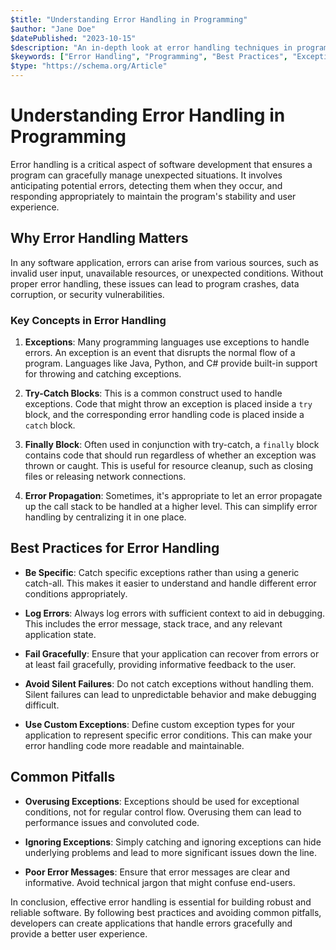 ```yaml
---
$title: "Understanding Error Handling in Programming"
$author: "Jane Doe"
$datePublished: "2023-10-15"
$description: "An in-depth look at error handling techniques in programming, including best practices and common pitfalls."
$keywords: ["Error Handling", "Programming", "Best Practices", "Exceptions", "Debugging"]
$type: "https://schema.org/Article"
---
```


# Understanding Error Handling in Programming

Error handling is a critical aspect of software development that ensures a program can gracefully manage unexpected situations. It involves anticipating potential errors, detecting them when they occur, and responding appropriately to maintain the program's stability and user experience.

## Why Error Handling Matters

In any software application, errors can arise from various sources, such as invalid user input, unavailable resources, or unexpected conditions. Without proper error handling, these issues can lead to program crashes, data corruption, or security vulnerabilities.

### Key Concepts in Error Handling

1. **Exceptions**: Many programming languages use exceptions to handle errors. An exception is an event that disrupts the normal flow of a program. Languages like Java, Python, and C# provide built-in support for throwing and catching exceptions.

2. **Try-Catch Blocks**: This is a common construct used to handle exceptions. Code that might throw an exception is placed inside a `try` block, and the corresponding error handling code is placed inside a `catch` block.

3. **Finally Block**: Often used in conjunction with try-catch, a `finally` block contains code that should run regardless of whether an exception was thrown or caught. This is useful for resource cleanup, such as closing files or releasing network connections.

4. **Error Propagation**: Sometimes, it's appropriate to let an error propagate up the call stack to be handled at a higher level. This can simplify error handling by centralizing it in one place.

## Best Practices for Error Handling

- **Be Specific**: Catch specific exceptions rather than using a generic catch-all. This makes it easier to understand and handle different error conditions appropriately.

- **Log Errors**: Always log errors with sufficient context to aid in debugging. This includes the error message, stack trace, and any relevant application state.

- **Fail Gracefully**: Ensure that your application can recover from errors or at least fail gracefully, providing informative feedback to the user.

- **Avoid Silent Failures**: Do not catch exceptions without handling them. Silent failures can lead to unpredictable behavior and make debugging difficult.

- **Use Custom Exceptions**: Define custom exception types for your application to represent specific error conditions. This can make your error handling code more readable and maintainable.

## Common Pitfalls

- **Overusing Exceptions**: Exceptions should be used for exceptional conditions, not for regular control flow. Overusing them can lead to performance issues and convoluted code.

- **Ignoring Exceptions**: Simply catching and ignoring exceptions can hide underlying problems and lead to more significant issues down the line.

- **Poor Error Messages**: Ensure that error messages are clear and informative. Avoid technical jargon that might confuse end-users.

In conclusion, effective error handling is essential for building robust and reliable software. By following best practices and avoiding common pitfalls, developers can create applications that handle errors gracefully and provide a better user experience.